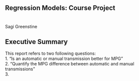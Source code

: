 ## Regression Models: Course Project

# 

Sagi Greenstine

## Executive Summary

This report refers to two following questions:  
1. “Is an automatic or manual transmission better for MPG”  
2. "Quantify the MPG difference between automatic and manual transmissions"  
3. 

